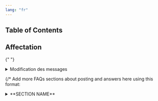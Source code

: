 ```yaml
---
lang: "fr"
---
```


## Table of Contents

## Affectation

{" "}

<details>
    <summary>Modification des messages</summary>
    <blockquote>
        <details>
            <summary>Comment modifier un message ?</summary>
            <blockquote>
                Il n'existe actuellement aucun moyen de modifier un article
                publié. Le moyen le plus simple de corriger ou de modifier une
                publication consiste à copier le contenu dans une nouvelle
                publication et à supprimer l’ancienne publication.
            </blockquote>
        </details>
        {/* Add more FAQs about editing posts here using this format 
        <details>
          <summary>**QUESTION**</summary>
          <blockquote>
          **ANSWER**
          </blockquote>
        </details>
        */}
    </blockquote>
</details>

{/\* Add more FAQs sections about posting and answers here using this format:

  <details>
     <summary>**SECTION NAME**</summary>
      <blockquote>
        <details>
          <summary>**QUESTION 1**</summary>
          <blockquote>
          **ANSWER 1**
          </blockquote>
        </details>

        <details>
          <summary>**QUESTION 2**</summary>
          <blockquote>
          **ANSWER 2**
          </blockquote>
        </details>
      </blockquote>
    </details>
     */}

## Types d'utilisateurs

  <details>
    <summary>Profils clients</summary>

      <blockquote>
        <details>
          <summary>Pourquoi aurais-je besoin d’un profil client ?</summary>
          <blockquote>
          La création d'un compte client vous permet de contacter les prestataires de la plateforme au sujet de leurs services.
          </blockquote>
          </details>
      </blockquote>

      <blockquote>
        <details>
          <summary>Comment créer un profil client ?</summary>
          <blockquote>
            Cliquez sur le bouton de menu dans le coin supérieur droit, cliquez sur *Créer un compte client* et fournissez les informations demandées.
          </blockquote>
        </details>
      </blockquote>

      <blockquote>
        <details>
          <summary>Qui peut voir les informations de mes clients ?</summary>
          <blockquote>
            Actuellement, les informations client ne sont partagées avec personne. À l'avenir, ils pourront être partagés avec les fournisseurs que vous choisissez de contacter via la plateforme.
          </blockquote>
        </details>
      </blockquote>

      <blockquote>
        <details>
          <summary>Pourquoi as-tu besoin ___ ?</summary>
          <blockquote>
            Plus d'informations sur les raisons pour lesquelles nous collectons les informations que nous collectons sont disponibles
            sur le formulaire d'inscription. Il est également résumé ci-dessous :
            - Nom : Nous avons besoin votre nom pour vous assurer que vous êtes une personne réelle et que, dans certains cas, vous en aurez peut-être besoin pour traiter les paiements
            - Nom d'affichage : Nous connaissons dans certaines circonstances votre
            le nom légal peut ne pas refléter fidèlement vos intentions sur la plateforme (par exemple
            exemple si vous achetez des services pour le compte d'une entreprise), nous autorisons donc
            vous pouvez choisir un nom d'affichage si vous pensez que cela serait plus approprié.
            - Numéro de téléphone : Nous utilisons le numéro de téléphone comme autre mesure de sécurité (en
            ajout au nom légal) et à l'avenir, nous pourrons le partager avec le service
            les prestataires que vous contactez sur la plateforme afin qu'ils puissent vous contacter
            concernant votre (vos) demande(s).
            - Localisation : Nous collectons ces informations afin que
            nous pouvons vous suggérer des services qui pourraient vous intéresser et pour que ce service
            les fournisseurs peuvent déterminer s’ils fournissent les services demandés dans votre
            zone.
            - Image de profil : cela contribue à rendre tout plus personnel. Ton
            l'image de profil peut s'afficher lorsque vous fournissez des commentaires sur le
            plateforme (comme les avis) ou lorsque vous contactez un fournisseur.
          </blockquote>
        </details>
      </blockquote>

  </details>

  <details>
     <summary>Profil du fournisseur</summary>
      <blockquote>
        <details>
          <summary>Pourquoi aurais-je besoin d’un profil de fournisseur ?</summary>
          <blockquote>
          L'inscription à un profil de fournisseur vous permet de proposer vos services sur la plateforme.
          </blockquote>
        </details>

        <details>
          <summary>Comment créer un profil de fournisseur ?</summary>
          <blockquote>
          Cliquez sur le bouton de menu dans le coin supérieur droit et cliquez sur *Créer un fournisseur
            Profil* et fournissez les informations demandées.
          </blockquote>
        </details>

        <details>
          <summary>Qui peut voir les informations de mon fournisseur ?</summary>
          <blockquote>
          Tous les utilisateurs enregistrés peuvent visiter votre profil de fournisseur qui affiche les informations de votre profil de fournisseur telles que l'image, l'emplacement et les langues parlées.
          Votre profil comporte également des boutons liés à votre email et à votre numéro de téléphone afin que les clients potentiels puissent vous contacter.
          </blockquote>
        </details>

        <details>
          <summary>Comment modifier mon profil de fournisseur ?</summary>
          <blockquote>
          Cliquez sur le bouton de menu dans le coin supérieur droit et cliquez sur *Mon fournisseur
            Profil*, sur la page de profil, cliquez sur le bouton *Modifier le profil*, modifiez les champs nécessaires puis cliquez sur *Enregistrer le profil*.

            <strong>Veuillez noter que les modifications ne seront pas enregistrées si vous ne cliquez pas sur le bouton</strong> <em> Enregistrer le profil </em><strong>!</strong>
          </blockquote>
        </details>
      </blockquote>
    </details>
